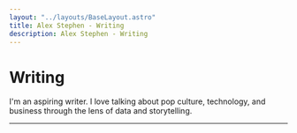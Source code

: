 ```yaml
---
layout: "../layouts/BaseLayout.astro"
title: Alex Stephen - Writing
description: Alex Stephen - Writing
---
```



# Writing

I'm an aspiring writer. I love talking about pop culture, technology, and business through the lens of data and storytelling.

<hr />

<WritingList />
